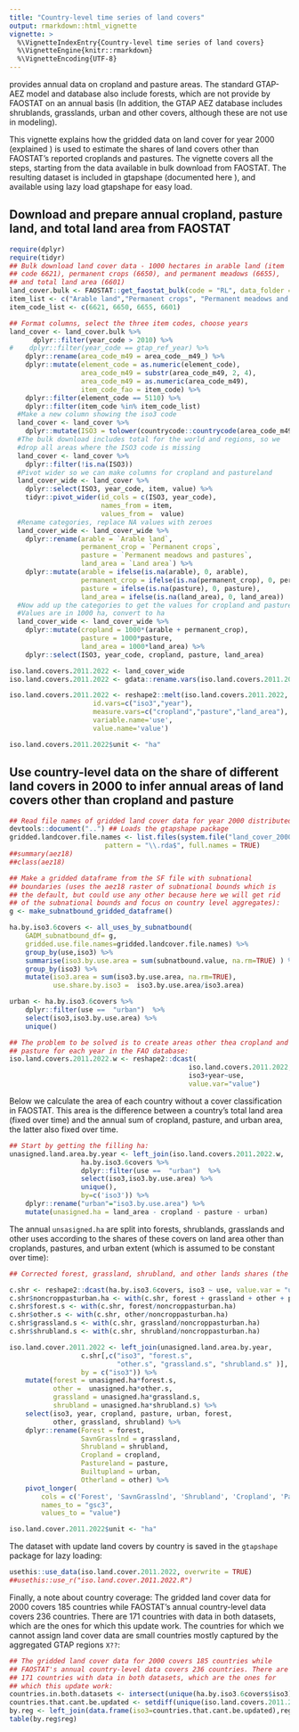 ```yaml
---
title: "Country-level time series of land covers"
output: rmarkdown::html_vignette
vignette: >
  %\VignetteIndexEntry{Country-level time series of land covers}
  %\VignetteEngine{knitr::rmarkdown}
  %\VignetteEncoding{UTF-8}
---
```


\href{https://www.fao.org/faostat/en/#data}{FAOSTAT} provides annual data on cropland and pasture areas. The
standard GTAP-AEZ model and database also include forests, which are
not provide by FAOSTAT on an annual basis (In addition, the GTAP AEZ
database includes shrublands, grasslands, urban and other covers,
although these are not use in modeling).  

This vignette explains how the gridded data on land cover for year
2000 (explained \href{../doc/land.cover.html}{here}) is used to estimate the shares of land covers
other than FAOSTAT's reported croplands and pastures. The vignette
covers all the steps, starting from the data available in bulk
download from FAOSTAT. The resulting dataset is included in gtapshape 
(documented here \link[gtapshape]{iso.land.cover.2011.2022}), and available
using lazy load gtapshape for easy load.

## **Download and prepare annual cropland, pasture land, and total land area from FAOSTAT**

```r
require(dplyr)
require(tidyr)
## Bulk download land cover data - 1000 hectares in arable land (item
## code 6621), permanent crops (6650), and permanent meadows (6655),
## and total land area (6601)
land_cover.bulk <- FAOSTAT::get_faostat_bulk(code = "RL", data_folder = tempdir())
item_list <- c("Arable land","Permanent crops", "Permanent meadows and pastures")
item_code_list <- c(6621, 6650, 6655, 6601)

## Format columns, select the three item codes, choose years
land_cover <- land_cover.bulk %>%
      dplyr::filter(year_code > 2010) %>%
#    dplyr::filter(year_code == gtap_ref_year) %>%
    dplyr::rename(area_code_m49 = area_code__m49_) %>%
    dplyr::mutate(element_code = as.numeric(element_code),
                  area_code_m49 = substr(area_code_m49, 2, 4),
                  area_code_m49 = as.numeric(area_code_m49),
                  item_code_fao = item_code) %>%
    dplyr::filter(element_code == 5110) %>%
    dplyr::filter(item_code %in% item_code_list)
  #Make a new column showing the iso3 code
  land_cover <- land_cover %>%
    dplyr::mutate(ISO3 = tolower(countrycode::countrycode(area_code_m49, 'iso3n', 'iso3c')))
  #The bulk download includes total for the world and regions, so we
  #drop all areas where the ISO3 code is missing
  land_cover <- land_cover %>%
    dplyr::filter(!is.na(ISO3))
  #Pivot wider so we can make columns for cropland and pastureland
  land_cover_wide <- land_cover %>%
    dplyr::select(ISO3, year_code, item, value) %>%
    tidyr::pivot_wider(id_cols = c(ISO3, year_code),
                       names_from = item,
                       values_from =  value)
  #Rename categories, replace NA values with zeroes
  land_cover_wide <- land_cover_wide %>%
    dplyr::rename(arable = `Arable land`,
                  permanent_crop = `Permanent crops`,
                  pasture = `Permanent meadows and pastures`,
                  land_area = `Land area`) %>%
    dplyr::mutate(arable = ifelse(is.na(arable), 0, arable),
                  permanent_crop = ifelse(is.na(permanent_crop), 0, permanent_crop),
                  pasture = ifelse(is.na(pasture), 0, pasture),
                  land_area = ifelse(is.na(land_area), 0, land_area))
  #Now add up the categories to get the values for cropland and pasture.
  #Values are in 1000 ha, convert to ha
  land_cover_wide <- land_cover_wide %>%
    dplyr::mutate(cropland = 1000*(arable + permanent_crop),
                  pasture = 1000*pasture,
                  land_area = 1000*land_area) %>%
    dplyr::select(ISO3, year_code, cropland, pasture, land_area)

iso.land.covers.2011.2022 <- land_cover_wide
iso.land.covers.2011.2022 <- gdata::rename.vars(iso.land.covers.2011.2022, from=c("ISO3", "year_code"), to=c("iso3", "year"))

iso.land.covers.2011.2022 <- reshape2::melt(iso.land.covers.2011.2022,
                     id.vars=c("iso3","year"),
                     measure.vars=c("cropland","pasture","land_area"),
                     variable.name='use',
                     value.name='value')

iso.land.covers.2011.2022$unit <- "ha"
```

## **Use country-level data on the share of different land covers in 2000 to infer annual areas of land covers other than cropland and pasture**

```r
## Read file names of gridded land cover data for year 2000 distributed in gtapshape:
devtools::document("..") ## Loads the gtapshape package
gridded.landcover.file.names <- list.files(system.file("land_cover_2000", package = "gtapshape"),
                        pattern = "\\.rda$", full.names = TRUE)
##summary(aez18)
##class(aez18)

## Make a gridded dataframe from the SF file with subnational
## boundaries (uses the aez18 raster of subnational bounds which is
## the default, but could use any other because here we will get rid
## of the subnational bounds and focus on country level aggregates):
g <- make_subnatbound_gridded_dataframe()

ha.by.iso3.6covers <- all_uses_by_subnatbound(
    GADM_subnatbound_df= g,
    gridded.use.file.names=gridded.landcover.file.names) %>%
    group_by(use,iso3) %>%
    summarise(iso3.by.use.area = sum(subnatbound.value, na.rm=TRUE) ) %>%
    group_by(iso3) %>%
    mutate(iso3.area = sum(iso3.by.use.area, na.rm=TRUE),
           use.share.by.iso3 =  iso3.by.use.area/iso3.area)

urban <- ha.by.iso3.6covers %>%
    dplyr::filter(use ==  "urban")  %>%
    select(iso3,iso3.by.use.area) %>%
    unique()

## The problem to be solved is to create areas other thea cropland and
## pasture for each year in the FAO database:
iso.land.covers.2011.2022.w <- reshape2::dcast(
                                             iso.land.covers.2011.2022,
                                             iso3+year~use,
                                             value.var="value")

```

Below we calculate the area of each country without a cover
classification in FAOSTAT. This area is the difference between a
country's total land area (fixed over time) and the annual sum of
cropland, pasture, and urban area, the latter also fixed over time.

```r
## Start by getting the filling ha:
unasigned.land.area.by.year <- left_join(iso.land.covers.2011.2022.w,
                  ha.by.iso3.6covers %>%
                  dplyr::filter(use ==  "urban")  %>%
                  select(iso3,iso3.by.use.area) %>%
                  unique(),
                  by=c('iso3')) %>%
    dplyr::rename("urban"="iso3.by.use.area") %>%
    mutate(unasigned.ha = land_area - cropland - pasture - urban)
```

The annual `unsasigned.ha` are split into forests, shrublands,
grasslands and other uses according to the shares of these covers on
land area other than croplands, pastures, and urban extent (which is
assumed to be constant over time):

```r
## Corrected forest, grassland, shrubland, and other lands shares (the correction keep urban area constant.)

c.shr <- reshape2::dcast(ha.by.iso3.6covers, iso3 ~ use, value.var = "use.share.by.iso3")
c.shr$noncroppasturban.ha <- with(c.shr, forest + grassland + other + pasture + shrubland)
c.shr$forest.s <- with(c.shr, forest/noncroppasturban.ha)
c.shr$other.s <- with(c.shr, other/noncroppasturban.ha)
c.shr$grassland.s <- with(c.shr, grassland/noncroppasturban.ha)
c.shr$shrubland.s <- with(c.shr, shrubland/noncroppasturban.ha)

iso.land.cover.2011.2022 <- left_join(unasigned.land.area.by.year,
                  c.shr[,c("iso3", "forest.s",
                           "other.s", "grassland.s", "shrubland.s" )],
                  by = c("iso3")) %>%
    mutate(forest = unasigned.ha*forest.s,
           other =  unasigned.ha*other.s,
           grassland = unasigned.ha*grassland.s,
           shrubland = unasigned.ha*shrubland.s) %>%
    select(iso3, year, cropland, pasture, urban, forest,
           other, grassland, shrubland) %>%
    dplyr::rename(Forest = forest,
                  SavnGrasslnd = grassland,
                  Shrubland = shrubland,
                  Cropland = cropland,
                  Pastureland = pasture,
                  Builtupland = urban,
                  Otherland = other) %>%
    pivot_longer(
        cols = c('Forest', 'SavnGrasslnd', 'Shrubland', 'Cropland', 'Pastureland', 'Builtupland', 'Otherland'),
        names_to = "gsc3",
        values_to = "value")

iso.land.cover.2011.2022$unit <- "ha"
```

The dataset with update land covers by country is saved in the `gtapshape` package for lazy loading:
```r
usethis::use_data(iso.land.cover.2011.2022, overwrite = TRUE)
##usethis::use_r("iso.land.cover.2011.2022.R")
```
Finally, a note about country coverage: The gridded land cover data for 2000 covers 185 countries while FAOSTAT's annual country-level data covers 236 countries. There are 171 countries with data in both datasets, which are the ones for which this update work. The countries for which we cannot assign land cover data are small countries mostly captured by the aggregated GTAP regions `X??`:

```r
## The gridded land cover data for 2000 covers 185 countries while
## FAOSTAT's annual country-level data covers 236 countries. There are
## 171 countries with data in both datasets, which are the ones for
## which this update work:
countries.in.both.datasets <- intersect(unique(ha.by.iso3.6covers$iso3), unique(iso.land.covers.2011.2022$iso3))
countries.that.cant.be.updated <- setdiff(unique(iso.land.covers.2011.2022$iso3), countries.in.both.datasets)
by.reg <- left_join(data.frame(iso3=countries.that.cant.be.updated),regional.concordance, by = "iso3")
table(by.reg$reg)
```
